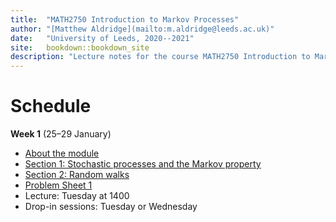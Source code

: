 ```yaml
--- 
title:  "MATH2750 Introduction to Markov Processes"
author: "[Matthew Aldridge](mailto:m.aldridge@leeds.ac.uk)"
date:   "University of Leeds, 2020--2021"
site:   bookdown::bookdown_site
description: "Lecture notes for the course MATH2750 Introduction to Markov Process at the University of Leeds, 2020--2021"
---
```


# Schedule {.unnumbered #home}

::: {.mysched}
**Week 1** (25--29 January)

* [About the module](#S00-about)
* [Section 1: Stochastic processes and the Markov property](#S01-stochastic-processes)
* [Section 2: Random walks](#S02-random-walks)
* [Problem Sheet 1](#P01)
* Lecture: Tuesday at 1400
* Drop-in sessions: Tuesday or Wednesday
:::